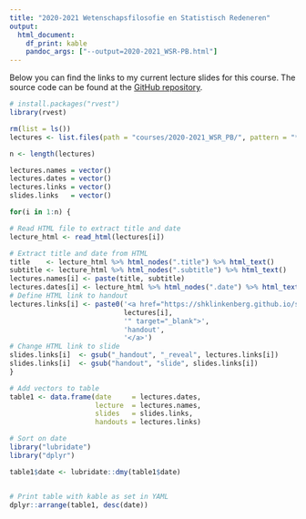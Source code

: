 ```yaml
---
title: "2020-2021 Wetenschapsfilosofie en Statistisch Redeneren"
output:
  html_document:
    df_print: kable
    pandoc_args: ["--output=2020-2021_WSR-PB.html"] 
---
```


Below you can find the links to my current lecture slides for this course. The source code can be found at the [GitHub repository](https://github.com/ShKlinkenberg/statistics-lectures). 

```r
# install.packages("rvest")
library(rvest)

rm(list = ls())
lectures <- list.files(path = "courses/2020-2021_WSR_PB/", pattern = "*handout.html", recursive = T, full.names = TRUE)

n <- length(lectures)

lectures.names = vector()
lectures.dates = vector()
lectures.links = vector()
slides.links   = vector()

for(i in 1:n) {

# Read HTML file to extract title and date
lecture_html <- read_html(lectures[i])

# Extract title and date from HTML
title    <- lecture_html %>% html_nodes(".title") %>% html_text()
subtitle <- lecture_html %>% html_nodes(".subtitle") %>% html_text()
lectures.names[i] <- paste(title, subtitle)
lectures.dates[i] <- lecture_html %>% html_nodes(".date") %>% html_text()
# Define HTML link to handout
lectures.links[i] <- paste0('<a href="https://shklinkenberg.github.io/statistics-lectures/',
                            lectures[i],
                            '" target="_blank">',
                            'handout',
                            '</a>')
# Change HTML link to slide
slides.links[i]  <- gsub("_handout", "_reveal", lectures.links[i])
slides.links[i]  <- gsub("handout", "slide", slides.links[i])
}

# Add vectors to table
table1 <- data.frame(date     = lectures.dates, 
                     lecture  = lectures.names,
                     slides   = slides.links,
                     handouts = lectures.links)

# Sort on date
library("lubridate")
library("dplyr")

table1$date <- lubridate::dmy(table1$date)


# Print table with kable as set in YAML
dplyr::arrange(table1, desc(date))
```
